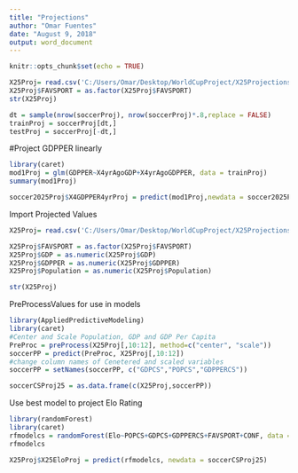 ---
title: "Projections"
author: "Omar Fuentes"
date: "August 9, 2018"
output: word_document
---

```{r setup, include=FALSE}
knitr::opts_chunk$set(echo = TRUE)
```


```{r}
X25Proj= read.csv('C:/Users/Omar/Desktop/WorldCupProject/X25Projections.csv',header = TRUE, na.strings = ".")
X25Proj$FAVSPORT = as.factor(X25Proj$FAVSPORT)
str(X25Proj)
```

```{r}
dt = sample(nrow(soccerProj), nrow(soccerProj)*.8,replace = FALSE)
trainProj = soccerProj[dt,]
testProj = soccerProj[-dt,]
```

#Project GDPPER linearly
```{r}
library(caret)
mod1Proj = glm(GDPPER~X4yrAgoGDP+X4yrAgoGDPPER, data = trainProj)
summary(mod1Proj)

soccer2025Proj$X4GDPPER4yrProj = predict(mod1Proj,newdata = soccer2025Proj)
```

Import Projected Values
```{r}
X25Proj= read.csv('C:/Users/Omar/Desktop/WorldCupProject/X25Projections.csv',header = TRUE, na.strings = ".")

X25Proj$FAVSPORT = as.factor(X25Proj$FAVSPORT)
X25Proj$GDP = as.numeric(X25Proj$GDP)
X25Proj$GDPPER = as.numeric(X25Proj$GDPPER)
X25Proj$Population = as.numeric(X25Proj$Population)

str(X25Proj)
```

PreProcessValues for use in models
```{r}
library(AppliedPredictiveModeling)
library(caret)
#Center and Scale Population, GDP and GDP Per Capita
PreProc = preProcess(X25Proj[,10:12], method=c("center", "scale"))
soccerPP = predict(PreProc, X25Proj[,10:12])
#change column names of Cenetered and scaled variables
soccerPP = setNames(soccerPP, c("GDPCS","POPCS","GDPPERCS"))

soccerCSProj25 = as.data.frame(c(X25Proj,soccerPP))
```


Use best model to project Elo Rating
```{r}
library(randomForest)
library(caret)
rfmodelcs = randomForest(Elo~POPCS+GDPCS+GDPPERCS+FAVSPORT+CONF, data = trainCS, na.action = na.exclude)
rfmodelcs

X25Proj$X25EloProj = predict(rfmodelcs, newdata = soccerCSProj25)
```

